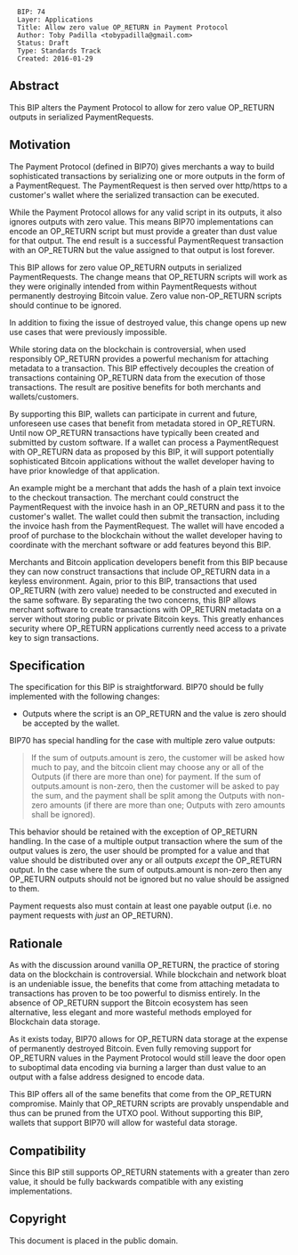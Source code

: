 <pre>
  BIP: 74
  Layer: Applications
  Title: Allow zero value OP_RETURN in Payment Protocol
  Author: Toby Padilla <tobypadilla@gmail.com>
  Status: Draft
  Type: Standards Track
  Created: 2016-01-29
</pre>

==Abstract==

This BIP alters the Payment Protocol to allow for zero value OP_RETURN outputs in serialized PaymentRequests.

==Motivation==

The Payment Protocol (defined in BIP70) gives merchants a way to build sophisticated transactions by serializing one or more outputs in the form of a PaymentRequest. The PaymentRequest is then served over http/https to a customer's wallet where the serialized transaction can be executed.

While the Payment Protocol allows for any valid script in its outputs, it also ignores outputs with zero value. This means BIP70 implementations can encode an OP_RETURN script but must provide a greater than dust value for that output. The end result is a successful PaymentRequest transaction with an OP_RETURN but the value assigned to that output is lost forever.

This BIP allows for zero value OP_RETURN outputs in serialized PaymentRequests. The change means that OP_RETURN scripts will work as they were originally intended from within PaymentRequests without permanently destroying Bitcoin value. Zero value non-OP_RETURN scripts should continue to be ignored.

In addition to fixing the issue of destroyed value, this change opens up new use cases that were previously impossible.

While storing data on the blockchain is controversial, when used responsibly OP_RETURN provides a powerful mechanism for attaching metadata to a transaction. This BIP effectively decouples the creation of transactions containing OP_RETURN data from the execution of those transactions. The result are positive benefits for both merchants and wallets/customers.

By supporting this BIP, wallets can participate in current and future, unforeseen use cases that benefit from metadata stored in OP_RETURN. Until now OP_RETURN transactions have typically been created and submitted by custom software. If a wallet can process a PaymentRequest with OP_RETURN data as proposed by this BIP, it will support potentially sophisticated Bitcoin applications without the wallet developer having to have prior knowledge of that application.

An example might be a merchant that adds the hash of a plain text invoice to the checkout transaction. The merchant could construct the PaymentRequest with the invoice hash in an OP_RETURN and pass it to the customer's wallet. The wallet could then submit the transaction, including the invoice hash from the PaymentRequest. The wallet will have encoded a proof of purchase to the blockchain without the wallet developer having to coordinate with the merchant software or add features beyond this BIP.

Merchants and Bitcoin application developers benefit from this BIP because they can now construct transactions that include OP_RETURN data in a keyless environment. Again, prior to this BIP, transactions that used OP_RETURN (with zero value) needed to be constructed and executed in the same software. By separating the two concerns, this BIP allows merchant software to create transactions with OP_RETURN metadata on a server without storing public or private Bitcoin keys. This greatly enhances security where OP_RETURN applications currently need access to a private key to sign transactions.

==Specification==

The specification for this BIP is straightforward. BIP70 should be fully implemented with the following changes:

* Outputs where the script is an OP_RETURN and the value is zero should be accepted by the wallet.

BIP70 has special handling for the case with multiple zero value outputs:

<blockquote>
If the sum of outputs.amount is zero, the customer will be asked how much to pay, and the bitcoin client may choose any or all of the Outputs (if there are more than one) for payment. If the sum of outputs.amount is non-zero, then the customer will be asked to pay the sum, and the payment shall be split among the Outputs with non-zero amounts (if there are more than one; Outputs with zero amounts shall be ignored).
</blockquote>

This behavior should be retained with the exception of OP_RETURN handling. In the case of a multiple output transaction where the sum of the output values is zero, the user should be prompted for a value and that value should be distributed over any or all outputs ''except'' the OP_RETURN output. In the case where the sum of outputs.amount is non-zero then any OP_RETURN outputs should not be ignored but no value should be assigned to them.

Payment requests also must contain at least one payable output (i.e. no payment requests with ''just'' an OP_RETURN).

==Rationale==

As with the discussion around vanilla OP_RETURN, the practice of storing data on the blockchain is controversial. While blockchain and network bloat is an undeniable issue, the benefits that come from attaching metadata to transactions has proven to be too powerful to dismiss entirely. In the absence of OP_RETURN support the Bitcoin ecosystem has seen alternative, less elegant and more wasteful methods employed for Blockchain data storage.

As it exists today, BIP70 allows for OP_RETURN data storage at the expense of permanently destroyed Bitcoin. Even fully removing support for OP_RETURN values in the Payment Protocol would still leave the door open to suboptimal data encoding via burning a larger than dust value to an output with a false address designed to encode data.

This BIP offers all of the same benefits that come from the OP_RETURN compromise. Mainly that OP_RETURN scripts are provably unspendable and thus can be pruned from the UTXO pool. Without supporting this BIP, wallets that support BIP70 will allow for wasteful data storage.

==Compatibility==

Since this BIP still supports OP_RETURN statements with a greater than zero value, it should be fully backwards compatible with any existing implementations.

==Copyright==

This document is placed in the public domain.
